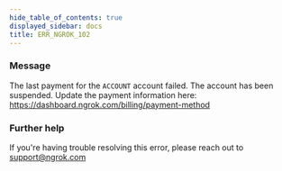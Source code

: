 ```yaml
---
hide_table_of_contents: true
displayed_sidebar: docs
title: ERR_NGROK_102
---
```


### Message

The last payment for the `ACCOUNT` account failed.
The account has been suspended. Update the payment information here:
https://dashboard.ngrok.com/billing/payment-method

### Further help

If you're having trouble resolving this error, please reach out to [support@ngrok.com](mailto:support@ngrok.com?subject=Help%20with%20ERR_NGROK_102)
